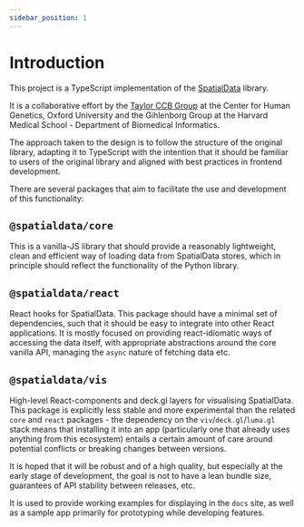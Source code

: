 ```yaml
---
sidebar_position: 1
---
```


# Introduction

This project is a TypeScript implementation of the [SpatialData](https://spatialdata.scverse.org/en/stable/) library.

It is a collaborative effort by the [Taylor CCB Group](https://github.com/Taylor-CCB-Group) at the Center for Human Genetics, Oxford University and the Gihlenborg Group at the Harvard Medical School - Department of Biomedical Informatics.

The approach taken to the design is to follow the structure of the original library, adapting it to TypeScript with the intention that it should be familiar to users of the original library and aligned with best practices in frontend development.

There are several packages that aim to facilitate the use and development of this functionality:

## `@spatialdata/core`

This is a vanilla-JS library that should provide a reasonably lightweight, clean and efficient way of loading data from SpatialData stores, which in principle should reflect the functionality of the Python library.


## `@spatialdata/react`

React hooks for SpatialData. This package should have a minimal set of dependencies, such that it should be easy to integrate into other React applications. It is mostly focused on providing react-idiomatic ways of accessing the data itself, with appropriate abstractions around the core vanilla API, managing the `async` nature of fetching data etc.


## `@spatialdata/vis`

High-level React-components and deck.gl layers for visualising SpatialData. This package is explicitly less stable and more experimental than the related `core` and `react` packages - the dependency on the `viv`/`deck.gl`/`luma.gl` stack means that installing it into an app (particularly one that already uses anything from this ecosystem) entails a certain amount of care around potential conflicts or breaking changes between versions.

It is hoped that it will be robust and of a high quality, but especially at the early stage of development, the goal is not to have a lean bundle size, guarantees of API stability between releases, etc.

It is used to provide working examples for displaying in the `docs` site, as well as a sample app primarily for prototyping while developing features.